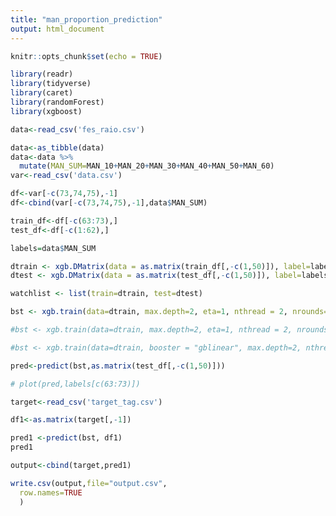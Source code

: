 ```yaml
---
title: "man_proportion_prediction"
output: html_document
---
```


```r
knitr::opts_chunk$set(echo = TRUE)
```

```r
library(readr)
library(tidyverse)
library(caret)
library(randomForest)
library(xgboost)
```

```r
data<-read_csv('fes_raio.csv')
```

```r
data<-as_tibble(data)
data<-data %>%
  mutate(MAN_SUM=MAN_10+MAN_20+MAN_30+MAN_40+MAN_50+MAN_60)
var<-read_csv('data.csv')
```

```r
df<-var[-c(73,74,75),-1]
df<-cbind(var[-c(73,74,75),-1],data$MAN_SUM)

train_df<-df[-c(63:73),]
test_df<-df[-c(1:62),]

labels=data$MAN_SUM

dtrain <- xgb.DMatrix(data = as.matrix(train_df[,-c(1,50)]), label=labels[c(1:62)])
dtest <- xgb.DMatrix(data = as.matrix(test_df[,-c(1,50)]), label=labels[c(63:73)])

watchlist <- list(train=dtrain, test=dtest)

bst <- xgb.train(data=dtrain, max.depth=2, eta=1, nthread = 2, nrounds=2, watchlist=watchlist)
```

```r
#bst <- xgb.train(data=dtrain, max.depth=2, eta=1, nthread = 2, nrounds=2, watchlist=watchlist, eval.metric = "error", eval.metric = "logloss")

#bst <- xgb.train(data=dtrain, booster = "gblinear", max.depth=2, nthread = 2, nrounds=2, watchlist=watchlist, eval.metric = "error", eval.metric = "logloss", objective = "binary:logistic")

pred<-predict(bst,as.matrix(test_df[,-c(1,50)]))

# plot(pred,labels[c(63:73)])
```

```r
target<-read_csv('target_tag.csv')
```

```r
df1<-as.matrix(target[,-1])

pred1 <-predict(bst, df1)
pred1
```

```r
output<-cbind(target,pred1)

write.csv(output,file="output.csv",
  row.names=TRUE 
  )
```

